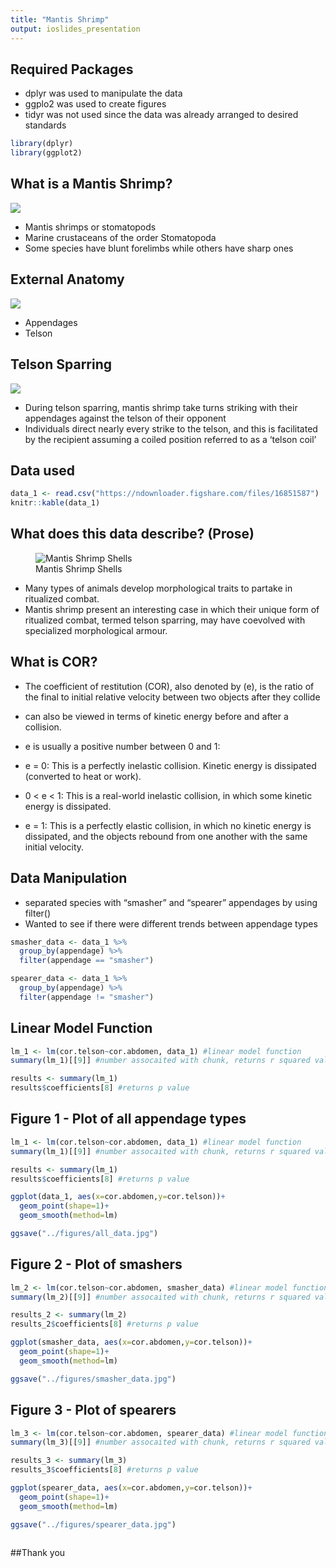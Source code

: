 ```yaml
---
title: "Mantis Shrimp"
output: ioslides_presentation
---
```

## Required Packages

- dplyr was used to manipulate the data
- ggplo2 was used to create figures 
- tidyr was not used since the data was already arranged to desired standards

```r
library(dplyr)
library(ggplot2)
```

## What is a Mantis Shrimp?

![](../figures/mantis_pic.jpg)

- Mantis shrimps or stomatopods
- Marine crustaceans of the order Stomatopoda 
- Some species have blunt forelimbs while others have sharp ones

## External Anatomy

![](../figures/anatomy.jpg)

- Appendages
- Telson

## Telson Sparring

![](../figures/sparring.gif)

- During telson sparring, mantis shrimp take turns striking with their appendages against the telson of their opponent
- Individuals direct nearly every strike to the telson, and this is facilitated by the recipient assuming a coiled position referred to as a ‘telson coil’

## Data used

```r
data_1 <- read.csv("https://ndownloader.figshare.com/files/16851587")
knitr::kable(data_1)

```

## What does this data describe? (Prose)

![Mantis Shrimp Shells](../figures/shells.gif)

- Many types of animals develop morphological traits to partake in ritualized combat.
- Mantis shrimp present an interesting case in which their unique form of ritualized combat, termed telson sparring, may have coevolved with specialized morphological armour.

## What is COR?

- The coefficient of restitution (COR), also denoted by (e), is the ratio of the final to initial relative velocity between two objects after they collide

- can also be viewed in terms of kinetic energy before and after a collision. 

- e is usually a positive number between 0 and 1:

- e = 0: This is a perfectly inelastic collision. Kinetic energy is dissipated (converted to heat or work). 

- 0 < e < 1: This is a real-world inelastic collision, in which some kinetic energy is dissipated.

- e = 1: This is a perfectly elastic collision, in which no kinetic energy is dissipated, and the objects rebound from one another with the same initial velocity.


## Data Manipulation

- separated species with "smasher" and "spearer" appendages by using filter()
- Wanted to see if there were different trends between appendage types

```r

smasher_data <- data_1 %>%
  group_by(appendage) %>%
  filter(appendage == "smasher") 

spearer_data <- data_1 %>%
  group_by(appendage) %>%
  filter(appendage != "smasher")

```

## Linear Model Function
``` r

lm_1 <- lm(cor.telson~cor.abdomen, data_1) #linear model function 
summary(lm_1)[[9]] #number assocaited with chunk, returns r squared value

results <- summary(lm_1) 
results$coefficients[8] #returns p value

```


## Figure 1 - Plot of all appendage types {.smaller}
```r
lm_1 <- lm(cor.telson~cor.abdomen, data_1) #linear model function 
summary(lm_1)[[9]] #number assocaited with chunk, returns r squared value

results <- summary(lm_1) 
results$coefficients[8] #returns p value

ggplot(data_1, aes(x=cor.abdomen,y=cor.telson))+
  geom_point(shape=1)+
  geom_smooth(method=lm)

ggsave("../figures/all_data.jpg")

```

## Figure 2 - Plot of smashers {.smaller}
```r
lm_2 <- lm(cor.telson~cor.abdomen, smasher_data) #linear model function 
summary(lm_2)[[9]] #number assocaited with chunk, returns r squared value

results_2 <- summary(lm_2) 
results_2$coefficients[8] #returns p value

ggplot(smasher_data, aes(x=cor.abdomen,y=cor.telson))+
  geom_point(shape=1)+
  geom_smooth(method=lm)

ggsave("../figures/smasher_data.jpg")

```

## Figure 3 - Plot of spearers {.smaller}
```r
lm_3 <- lm(cor.telson~cor.abdomen, spearer_data) #linear model function 
summary(lm_3)[[9]] #number assocaited with chunk, returns r squared value

results_3 <- summary(lm_3) 
results_3$coefficients[8] #returns p value

ggplot(spearer_data, aes(x=cor.abdomen,y=cor.telson))+
  geom_point(shape=1)+
  geom_smooth(method=lm)

ggsave("../figures/spearer_data.jpg")
  
```

##Thank you 



